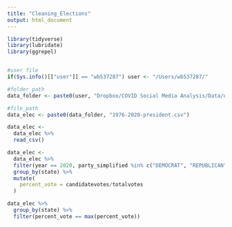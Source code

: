 ```yaml
---
title: "Cleaning_Elections"
output: html_document
---
```



```r
library(tidyverse)
library(lubridate)
library(ggrepel)


#user file
if(Sys.info()[["user"]] == "wb537287") user <- "/Users/wb537287/"

#folder path
data_folder <- paste0(user, "Dropbox/COVID Social Media Analysis/Data/usa_elections/")

#file_path
data_elec <- paste0(data_folder, "1976-2020-president.csv")

data_elec <- 
  data_elec %>% 
  read_csv()

```

```r
data_elec <- 
  data_elec %>% 
  filter(year == 2020, party_simplified %in% c("DEMOCRAT", "REPUBLICAN")) %>% 
  group_by(state) %>% 
  mutate(
    percent_vote = candidatevotes/totalvotes
  )

data_elec %>% 
  group_by(state) %>% 
  filter(percent_vote == max(percent_vote))


```

